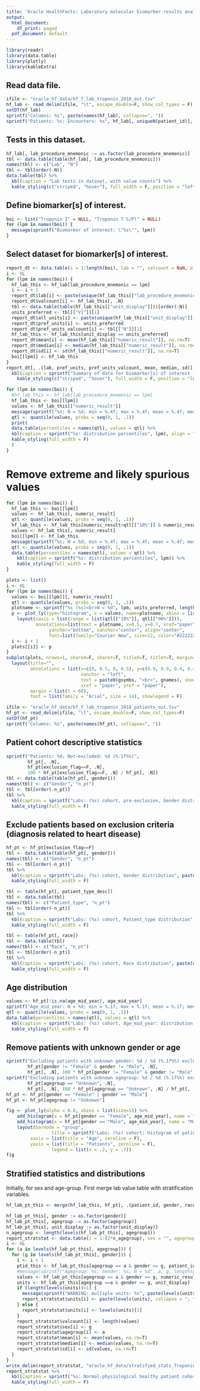 ```yaml
---
title: 'Oracle HealthFacts: Laboratory molecular biomarker results analysis: Troponin biomarkers'
output:
  html_document:
    df_print: paged
  pdf_document: default
---
```


```r
library(readr)
library(data.table)
library(plotly)
library(kableExtra)
```

## Read data file.


```r
ifile <- "oracle_hf_data/hf_f_lab_troponin_2018_out.tsv"
hf_lab <- read_delim(ifile, "\t", escape_double=F, show_col_types = F)
setDT(hf_lab)
sprintf("Columns: %s", paste(names(hf_lab), collapse=", "))
sprintf("Patients: %s; Encounters: %s", hf_lab[, uniqueN(patient_id)], hf_lab[, uniqueN(encounter_id)])
```

## Tests in this dataset.
```r
hf_lab[, lab_procedure_mnemonic := as.factor(lab_procedure_mnemonic)]
tbl <- data.table(table(hf_lab[, lab_procedure_mnemonic]))
names(tbl) <- c("Lab", "N")
tbl <- tbl[order(-N)]
data.table(tbl) %>% 
  kbl(caption = "Lab tests in dataset, with value counts") %>%
  kable_styling(c("striped", "hover"), full_width = F, position = "left")
```

## Define biomarker[s] of interest.

```r
boi <- list("Troponin I" = NULL, "Troponin T S/Pl" = NULL)
for (lpm in names(boi)) {
  message(sprintf("Biomarker of interest: \"%s\"", lpm))
}
```

## Select dataset for biomarker[s] of interest.

```r
report_dt <- data.table(i = 1:length(boi), lab = "", valcount = NaN, all_units = "", pref_units = "", pref_units_valcount = NaN, mean = NaN, median = NaN, sd = NaN)
i <- 0L
for (lpm in names(boi)) {
  hf_lab_this <- hf_lab[lab_procedure_mnemonic == lpm]
  i <- i + 1
  report_dt$lab[i] <- paste(unique(hf_lab_this[["lab_procedure_mnemonic"]]), collapse=", ")
  report_dt$valcount[i] <- hf_lab_this[, .N]
  tbl <- data.table(table(hf_lab_this[["unit_display"]]))[order(-N)]
  units_preferred <- tbl[["V1"]][1]
  report_dt$all_units[i] <- paste(unique(hf_lab_this[["unit_display"]]), collapse=", ")
  report_dt$pref_units[i] <- units_preferred
  report_dt$pref_units_valcount[i] <- tbl[["N"]][1]
  hf_lab_this <- hf_lab_this[unit_display == units_preferred]
  report_dt$mean[i] <- mean(hf_lab_this[["numeric_result"]], na.rm=T)
  report_dt$median[i] <- median(hf_lab_this[["numeric_result"]], na.rm=T)
  report_dt$sd[i] <- sd(hf_lab_this[["numeric_result"]], na.rm=T)
  boi[[lpm]] <- hf_lab_this
}
report_dt[, .(lab, pref_units, pref_units_valcount, mean, median, sd)] %>% 
  kbl(caption = sprintf("Summary of data for biomarker[s] of interest (%d)", length(boi)), digits=2, align = "lccccc", col.names = c("lab", "units", "N", "mean", "median", "sd")) %>%
    kable_styling(c("striped", "hover"), full_width = F, position = "left")
```
```r
for (lpm in names(boi)) {
  #hf_lab_this <- hf_lab[lab_procedure_mnemonic == lpm]
  hf_lab_this <- boi[[lpm]]
  values <- hf_lab_this[["numeric_result"]]
  message(sprintf("%s; N = %d; min = %.4f; max = %.4f; mean = %.4f; median = %.4f; sd = %.4f", lpm, length(values), min(values), max(values), mean(values), median(values), sd(values)))
  qtl <- quantile(values, probs = seq(0, 1, .1))
  print(
  data.table(percentiles = names(qtl), values = qtl) %>%
  kbl(caption = sprintf("%s: distribution percentiles", lpm), align = "cc") %>%
  kable_styling(full_width = F)
  )
}
```

# Remove extreme and likely spurious values

```r
for (lpm in names(boi)) {
  hf_lab_this <- boi[[lpm]]
  values <- hf_lab_this[, numeric_result]
  qtl <- quantile(values, probs = seq(0, 1, .1))
  hf_lab_this <- hf_lab_this[numeric_result>qtl[["10%"]] & numeric_result<qtl[["90%"]]]
  values <- hf_lab_this[, numeric_result]
  boi[[lpm]] <- hf_lab_this
  message(sprintf("%s; N = %d; min = %.4f; max = %.4f; mean = %.4f; median = %.4f; sd = %.4f", lpm, length(values), min(values), max(values), mean(values), median(values), sd(values)))
  qtl <- quantile(values, probs = seq(0, 1, .1))
  data.table(percentiles = names(qtl), values = qtl) %>% 
    kbl(caption = sprintf("%s: distribution percentiles", lpm)) %>%
    kable_styling(full_width = F)
}
```


```r
plots <- list()
i <- 0L
for (lpm in names(boi)) {
  values <- boi[[lpm]][, numeric_result]
  qtl <- quantile(values, probs = seq(0, 1, .1))
  plotname <- sprintf("%s (%s)<br>N = %d", lpm, units_preferred, length(values))
  p <- plot_ly(type="histogram", x = values, name=plotname, xbins = list(size = 0.01)) %>%
    layout(xaxis = list(range = list(qtl[["10%"]], qtl[["90%"]])),
           annotations=list(text = plotname, x=0.5, y=0.7, xref="paper", yref="paper",
                yanchor="bottom", xanchor="center", align="center",
                font=list(family="Courier New", size=12, color="#222222"), showarrow=F))
  i <- i + 1
  plots[[i]] <- p
}
subplot(plots, nrows=1, shareX=F, shareY=T, titleX=T, titleY=T, margin=0.03) %>%
  layout(title="",
         annotations = list(x=c(0, 0.5, 0, 0.5), y=c(0.9, 0.9, 0.4, 0.4), 
                            xanchor = "left",
                            text = paste0(gsymbs, "<br>", gnames), showarrow = F,
                            xref = "paper", yref = "paper"),
         margin = list(t = 60),
         font = list(family = "Arial", size = 14), showlegend = F)

```


```r
ifile <- "oracle_hf_data/hf_f_lab_troponin_2018_patients_out.tsv"
hf_pt <- read_delim(ifile, "\t", escape_double=F, show_col_types=F)
setDT(hf_pt)
sprintf("Columns: %s", paste(names(hf_pt), collapse=", "))
```

## Patient cohort descriptive statistics

```r
sprintf("Patients: %d; Not-excluded: %d (%.1f%%)", 
        hf_pt[, .N], 
        hf_pt[exclusion_flag==F, .N], 
        100 * hf_pt[exclusion_flag==F, .N] / hf_pt[, .N])
tbl <- data.table(table(hf_pt[, gender]))
names(tbl) <- c("Gender", "n_pt")
tbl <- tbl[order(-n_pt)]
tbl %>%
  kbl(caption = sprintf("Labs: (%s) cohort, pre-exclusion, Gender distribution", paste(collapse=", ", names(boi)))) %>%
  kable_styling(full_width = F)
```
## Exclude patients based on exclusion criteria (diagnosis related to heart disease)

```r
hf_pt <- hf_pt[exclusion_flag==F]
tbl <- data.table(table(hf_pt[, gender]))
names(tbl) <- c("Gender", "n_pt")
tbl <- tbl[order(-n_pt)]
tbl %>%
  kbl(caption = sprintf("Labs: (%s) cohort, Gender distribution", paste(names(boi), collapse=", "))) %>%
  kable_styling(full_width = F)
```

```r
tbl <- table(hf_pt[, patient_type_desc])
tbl <- data.table(tbl)
names(tbl) <- c("Patient_type", "n_pt")
tbl <- tbl[order(-n_pt)]
tbl %>%
  kbl(caption = sprintf("Labs: (%s) cohort, Patient_type distribution", paste(names(boi), collapse=", "))) %>%
  kable_styling(full_width = F)
```


```r
tbl <- table(hf_pt[, race])
tbl <- data.table(tbl)
names(tbl) <- c("Race", "n_pt")
tbl <- tbl[order(-n_pt)]
tbl %>%
  kbl(caption = sprintf("Labs: (%s) cohort, Race distribution", paste(names(boi), collapse=", "))) %>%
  kable_styling(full_width = F)
```

## Age distribution

```r
values <- hf_pt[!is.na(age_mid_year), age_mid_year]
sprintf("Age_mid_year: N = %d; min = %.1f; max = %.1f; mean = %.1f; median = %.1f; sd = %.1f", length(values), min(values), max(values), mean(values), median(values), sd(values))
qtl <- quantile(values, probs = seq(0, 1, .1))
data.table(percentiles = names(qtl), values = qtl) %>%
  kbl(caption = sprintf("Labs: (%s) cohort, Age_mid_year: distribution percentiles", paste(names(boi), collapse=", ")), digits=1) %>%
  kable_styling(full_width = F)
```
## Remove patients with unknown gender or age

```r
sprintf("Excluding patients with unknown gender: %d / %d (%.1f%%) excluded",  
        hf_pt[gender != "Female" & gender != "Male", .N],
        hf_pt[, .N], 100 * hf_pt[gender != "Female" & gender != "Male", .N] / hf_pt[, .N])
sprintf("Excluding patients with unknown agegroup: %d / %d (%.1f%%) excluded", 
        hf_pt[agegroup == "Unknown", .N], 
        hf_pt[, .N], 100 * hf_pt[agegroup == "Unknown", .N] / hf_pt[, .N])
hf_pt <- hf_pt[gender == "Female" | gender == "Male"]
hf_pt <- hf_pt[agegroup != "Unknown"]
```

```r
fig <- plot_ly(alpha = 0.8, xbins = list(size=5)) %>% 
	add_histogram(x = hf_pt[gender == "Female", age_mid_year], name = "Female", marker = list(color = "deeppink")) %>%
	add_histogram(x = hf_pt[gender == "Male", age_mid_year], name = "Male", marker = list(color = "skyblue")) %>%
	layout(barmode = "group",
				 title = sprintf("Labs: (%s) cohort: Histogram of patient count by age, gender", paste(names(boi), collapse=", ")),
         xaxis = list(title = "Age", zeroline = F),
         yaxis = list(title = "Patients", zeroline = F),
				 legend = list(x = .2, y = .7))
fig
```

## Stratified statistics and  distributions

Initially, for sex and age-group.
First merge lab value table with stratification variables.

```r
hf_lab_pt_this <- merge(hf_lab_this, hf_pt[, .(patient_id, gender, race, age_mid_year, agegroup, exclusion_flag)], by = "patient_id", all.x=F, all.y=F)
```


```r
hf_lab_pt_this[, gender := as.factor(gender)]
hf_lab_pt_this[, agegroup := as.factor(agegroup)]
hf_lab_pt_this[, unit_display := as.factor(unit_display)]
n_agegroup <- length(levels(hf_lab_pt_this[, agegroup]))
report_stratstat <- data.table(i = 1:(2*n_agegroup), sex = "", agegroup = "", valcount = NaN, units = "", mean = NaN, median = NaN, sd = NaN)
i <- 0L
for (a in levels(hf_lab_pt_this[, agegroup])) {
  for (g in levels(hf_lab_pt_this[, gender])) {
    i <- i + 1
    ptid_this <- hf_lab_pt_this[agegroup == a & gender == g, patient_id]
    #message(sprintf("Agegroup: %s; Gender: %s; N = %d", a, g, length(ptid_this)))
    values <- hf_lab_pt_this[agegroup == a & gender == g, numeric_result]
    units <- hf_lab_pt_this[agegroup ==a & gender == g, unit_display]
    if (length(levels(units))>1) {
      message(sprintf("WARNING: multiple units: %s", paste(levels(units), collapse = "; ")))
      report_stratstat$units[i] <- paste(levels(units), collapse = "; ")
    } else {
      report_stratstat$units[i] <- levels(units)[1]
    }
    report_stratstat$valcount[i] <- length(values)
    report_stratstat$sex[i] <- g
    report_stratstat$agegroup[i] <- a
    report_stratstat$mean[i] <- mean(values, na.rm=T)
    report_stratstat$median[i] <- median(values, na.rm=T)
    report_stratstat$sd[i] <- sd(values, na.rm=T)
  }
}
write_delim(report_stratstat, "oracle_hf_data/stratified_stats_Troponin_I_report.tsv", "\t")
report_stratstat %>%
  kbl(caption = sprintf("%s: Normal-physiological healthy patient cohort, stratified statistics", lab_procedure_mnemonic_this)) %>%
  kable_styling(full_width = F)
```

